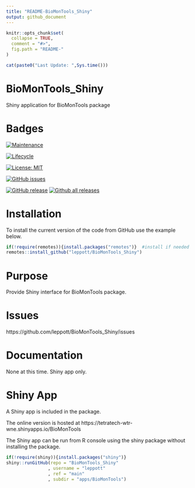 ```yaml
---
title: "README-BioMonTools_Shiny"
output: github_document
---
```


<!-- README.md is generated from README.Rmd. Please edit that file -->

```r
knitr::opts_chunk$set(
  collapse = TRUE,
  comment = "#>",
  fig.path = "README-"
)
```

```r
cat(paste0("Last Update: ",Sys.time()))
```

# BioMonTools_Shiny
Shiny application for BioMonTools package

# Badges
[![Maintenance](https://img.shields.io/badge/Maintained%3F-yes-green.svg)](https://GitHub.com/leppott/BioMonTools_Shiny/graphs/commit-activity)

[![Lifecycle](https://img.shields.io/badge/lifecycle-stable-green.svg)](https://www.tidyverse.org/lifecycle/#stable)

[![License: MIT](https://img.shields.io/badge/license-MIT-blue.svg)](https://cran.r-project.org/web/licenses/MIT)

[![GitHub issues](https://img.shields.io/github/issues/leppott//BioMonTools_Shiny.svg)](https://GitHub.com/leppott//BioMonTools_Shiny/issues/)

[![GitHub release](https://img.shields.io/github/release/leppott/BioMonTools_Shiny.svg)](https://GitHub.com/leppott/BioMonTools_Shiny/releases/)
[![Github all releases](https://img.shields.io/github/downloads/leppott/BioMonTools_Shiny/total.svg)](https://GitHub.com/leppott/BioMonTools_Shiny/releases/)

# Installation
To install the current version of the code from GitHub use the example below.

```r
if(!require(remotes)){install.packages("remotes")}  #install if needed
remotes::install_github("leppott/BioMonTools_Shiny")
```
# Purpose
Provide Shiny interface for BioMonTools package.

# Issues
https://github.com/leppott/BioMonTools_Shiny/issues

# Documentation
None at this time.  Shiny app only.

# Shiny App
A Shiny app is included in the package.

The online version is hosted at 
https://tetratech-wtr-wne.shinyapps.io/BioMonTools

The Shiny app can be run from R console using the shiny package without 
installing the package.

```r
if(!require(shiny)){install.packages("shiny")}
shiny::runGitHub(repo = "BioMonTools_Shiny"
                , username = "leppott"
                , ref = "main"
                , subdir = "apps/BioMonTools")
```

